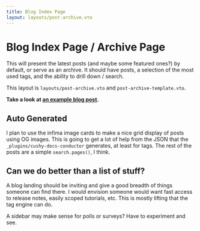 ```yaml
---
title: Blog Index Page
layout: layouts/post-archive.vto
---
```


# Blog Index Page / Archive Page

This will present the latest posts (and maybe some featured ones?) by
default, or serve as an archive. It should have posts, a selection of 
the most used tags, and the ability to drill down / search.

This layout is `layouts/post-archive.vto` and `post-archive-template.vto`.

**Take a look at [an example blog post](/blog/mdx-post/).**

## Auto Generated 

I plan to use the infima image cards to make a nice grid display of posts 
using OG images. This is going to get a lot of help from the JSON that the
`_plugins/cushy-docs-conductor` generates, at least for tags. The rest of
the posts are a simple `search.pages()`, I think.

## Can we do better than a list of stuff?

A blog landing should be inviting and give a good breadth of things someone
can find there. I would envision someone would want fast access to release 
notes, easily scoped tutorials, etc. This is mostly lifting that the tag 
engine can do.

A sidebar may make sense for polls or surveys? Have to experiment and see. 